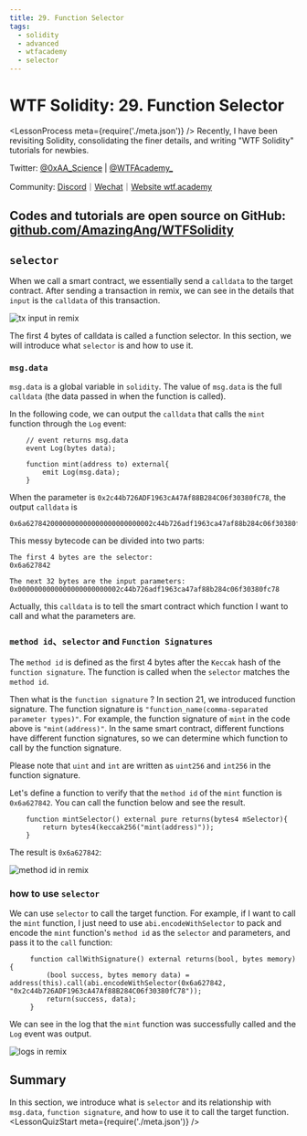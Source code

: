 ```yaml
---
title: 29. Function Selector
tags:
  - solidity
  - advanced
  - wtfacademy
  - selector
---
```

# WTF Solidity: 29. Function Selector
<LessonProcess meta={require('./meta.json')} />
Recently, I have been revisiting Solidity, consolidating the finer details, and writing "WTF Solidity" tutorials for newbies. 

Twitter: [@0xAA_Science](https://twitter.com/0xAA_Science) | [@WTFAcademy_](https://twitter.com/WTFAcademy_)

Community: [Discord](https://discord.gg/5akcruXrsk)｜[Wechat](https://docs.google.com/forms/d/e/1FAIpQLSe4KGT8Sh6sJ7hedQRuIYirOoZK_85miz3dw7vA1-YjodgJ-A/viewform?usp=sf_link)｜[Website wtf.academy](https://wtf.academy)

Codes and tutorials are open source on GitHub: [github.com/AmazingAng/WTFSolidity](https://github.com/AmazingAng/WTFSolidity)
---

## `selector`

When we call a smart contract, we essentially send a `calldata` to the target contract. After sending a transaction in remix, we can see in the details that `input` is the `calldata` of this transaction.

![tx input in remix](./img/29-1.png)

The first 4 bytes of calldata is called a function selector. In this section, we will introduce what `selector` is and how to use it.

### `msg.data`

`msg.data` is a global variable in `solidity`. The value of `msg.data` is the full `calldata` (the data passed in when the function is called).

In the following code, we can output the `calldata` that calls the `mint` function through the `Log` event:

```solidity
    // event returns msg.data
    event Log(bytes data);

    function mint(address to) external{
        emit Log(msg.data);
    }
```

When the parameter is `0x2c44b726ADF1963cA47Af88B284C06f30380fC78`, the output `calldata` is

```
0x6a6278420000000000000000000000002c44b726adf1963ca47af88b284c06f30380fc78
```

This messy bytecode can be divided into two parts:

```
The first 4 bytes are the selector:
0x6a627842

The next 32 bytes are the input parameters:
0x0000000000000000000000002c44b726adf1963ca47af88b284c06f30380fc78
```

Actually, this  `calldata` is to tell the smart contract which function I want to call and what the parameters are.

### `method id`、`selector` and `Function Signatures`

The `method id` is defined as the first 4 bytes after the `Keccak` hash of the `function signature`. The function is called when the `selector` matches the `method id`.

Then what is the `function signature` ? In section 21, we introduced function signature. The function signature is `"function_name(comma-separated parameter types)"`. For example, the function signature of `mint` in the code above is `"mint(address)"`. In the same smart contract, different functions have different function signatures, so we can determine which function to call by the function signature.

Please note that `uint` and `int` are written as `uint256` and `int256` in the function signature.

Let's define a function to verify that the `method id` of the `mint` function is `0x6a627842`. You can call the function below and see the result.

```solidity
    function mintSelector() external pure returns(bytes4 mSelector){
        return bytes4(keccak256("mint(address)"));
    }
```

The result is `0x6a627842`:

![method id in remix](./img/29-2.png)

### how to use `selector`

We can use `selector` to call the target function. For example, if I want to call the `mint` function, I just need to use `abi.encodeWithSelector` to pack and encode the `mint` function's `method id` as the `selector` and parameters, and pass it to the `call` function:

````solidity
     function callWithSignature() external returns(bool, bytes memory){
         (bool success, bytes memory data) = address(this).call(abi.encodeWithSelector(0x6a627842, "0x2c44b726ADF1963cA47Af88B284C06f30380fC78"));
         return(success, data);
     }
````

We can see in the log that the `mint` function was successfully called and the `Log` event was output.

![logs in remix](./img/29-3.png)

## Summary

In this section, we introduce what is `selector` and its relationship with `msg.data`, `function signature`, and how to use it to call the target function.
<LessonQuizStart meta={require('./meta.json')} />
